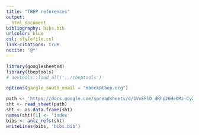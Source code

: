 ```yaml
---
title: "TBEP references"
output: 
  html_document
bibliography: bibs.bib
urlcolor: blue
csl: stylefile.csl
link-citations: true
nocite: '@*'
---
```

  
```r
library(googlesheets4)
library(tbeptools)
# devtools::load_all('../tbeptools')

options(gargle_oauth_email = "mbeck@tbep.org")

path <- 'https://docs.google.com/spreadsheets/d/1VvEFlD_dRhp26HeOMz-CyZ5ZG9szMCziBBcniCwrUJg/edit?usp=sharing'
sht <- read_sheet(path) 
sht <- as.data.frame(sht)
names(sht)[1] <- 'index'
bibs <- anlz_refs(sht)
writeLines(bibs, 'bibs.bib')
```
